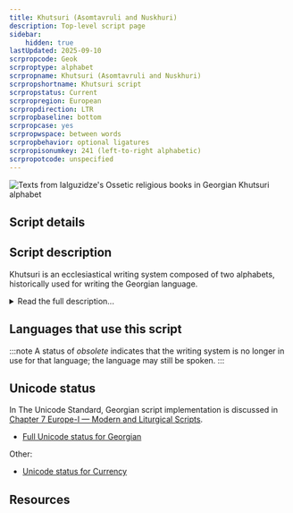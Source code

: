 ```yaml
---
title: Khutsuri (Asomtavruli and Nuskhuri)
description: Top-level script page
sidebar:
    hidden: true
lastUpdated: 2025-09-10
scrpropcode: Geok
scrproptype: alphabet
scrpropname: Khutsuri (Asomtavruli and Nuskhuri)
scrpropshortname: Khutsuri script
scrpropstatus: Current
scrpropregion: European
scrpropdirection: LTR
scrpropbaseline: bottom
scrpropcase: yes
scrpropwspace: between words
scrpropbehavior: optional ligatures
scrpropisonumkey: 241 (left-to-right alphabetic)
scrpropotcode: unspecified
---
```



![](../images/geok-sample.png "Texts from Ialguzidze's Ossetic religious books in Georgian Khutsuri alphabet")

## Script details

<ScriptDetails />

## Script description

Khutsuri is an ecclesiastical writing system composed of two alphabets, historically used for writing the Georgian language.

<details>
<summary>Read the full description...</summary>The inscriptional _Asomtavruli_ alphabet was the earliest means of writing Georgian, having been used as early as the 5th century. A manuscript form called _Nushkuri_ was derived from this alphabet for use in handwritten texts around the 9th century. From the 10th century, the two forms came to be used together as upper- and lower case pairs of a single writing system.

Initially, some manuscripts were written in Asomtavruli, some in Nuskhuri, and some in a free mixture of the two. Over time, it became increasingly common to combine the two scripts into the bicameral (that is, having upper and lower case) system called Khutsuri. Asomtavruli had no ascenders or descenders so lent itself to the upper case set, while Nushkuri was used for the lower case. In bicameral Khutsuri texts, Asomtavruli capitals were always found at the start of paragraphs but were optional at the start of sentences within a paragraph.

Khutsuri is now only used as a liturgical script by the Georgian Orthodox Church, having been replaced elsewhere by the _Mkhedruli_ alphabet.

There are 36 letters in both Asomtavruli and Nushkuri (therefore a total of 72 symbols in Khutsuri), representing 6 vowels and 30 consonants. The orthography was largely phonemic; every sound was represented by a corresponding letter, and almost every written letter was pronounced in speech.

Khutsuri writing is believed to have been influenced heavily by the Greek and Pahlavi scripts. The shapes of the letters are attributed to Pahlavi influences, while the left to right direction of writing, the use of separate letters for vowels, and the alphabetical order of the letters are attributed to Greek influences. There were no script-specific numerals, rather, each letter was assigned a numeric value. These values were also the same as those assigned to the letters of the Greek alphabet.
</details>

## Languages that use this script

:::note
A status of _obsolete_ indicates that the writing system is no longer in use for that language; the language may still be spoken.
:::

<WsList script='Geok' wsMax='5' />

## Unicode status

In The Unicode Standard, Georgian script implementation is discussed in [Chapter 7 Europe-I — Modern and Liturgical Scripts](https://www.unicode.org/versions/latest/core-spec/chapter-7/#G3360).

- [Full Unicode status for Georgian](/scrlang/unicode/geor-unicode)

Other:

- [Unicode status for Currency](/scrlang/unicode/x-currency-unicode)


## Resources

<ScriptResources detailSummary='seemore' />

